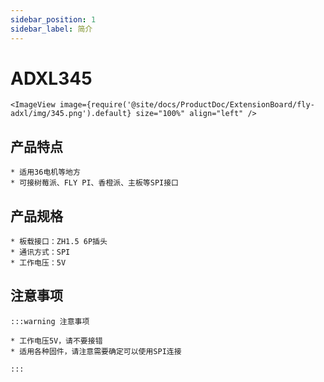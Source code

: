 ```yaml
---
sidebar_position: 1
sidebar_label: 简介
---
```



# ADXL345

    <ImageView image={require('@site/docs/ProductDoc/ExtensionBoard/fly-adxl/img/345.png').default} size="100%" align="left" />



## 产品特点

    * 适用36电机等地方
    * 可接树莓派、FLY PI、香橙派、主板等SPI接口

## 产品规格

    * 板载接口：ZH1.5 6P插头
    * 通讯方式：SPI
    * 工作电压：5V

## 注意事项

    :::warning 注意事项

    * 工作电压5V，请不要接错
    * 适用各种固件，请注意需要确定可以使用SPI连接

    :::
